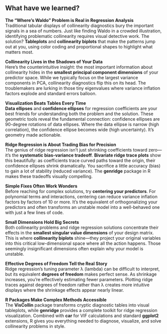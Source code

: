 ## What have we learned?


**The "Where's Waldo" Problem is Real in Regression Analysis**  
Traditional tabular displays of collinearity diagnostics bury the important signals in a sea of numbers. Just like finding Waldo in a crowded illustration, identifying problematic collinearity requires visual detective work. The solution? **Tableplots** and **collinearity biplots** that make the patterns jump out at you, using color coding and proportional shapes to highlight what matters most.

**Collinearity Lives in the Shadows of Your Data**  
Here's the counterintuitive insight: the most important information about collinearity hides in the **smallest principal component dimensions** of your predictor space. While we typically focus on the largest variance components in PCA, collinearity diagnostics flip this on its head. The troublemakers are lurking in those tiny eigenvalues where variance inflation factors explode and standard errors balloon.

**Visualization Beats Tables Every Time**  
**Data ellipses** and **confidence ellipses** for regression coefficients are your best friends for understanding both the problem and the solution. These geometric tools reveal the fundamental connection: confidence ellipses are 90-degree rotations of data ellipses. Where the data ellipse is narrow (high correlation), the confidence ellipse becomes wide (high uncertainty). It's geometry made actionable.

**Ridge Regression is About Trading Bias for Precision**  
The genius of ridge regression isn't just shrinking coefficients toward zero—it's the **systematic bias-variance tradeoff**. **Bivariate ridge trace plots** show this beautifully: as coefficients trace curved paths toward the origin, their confidence ellipses shrink dramatically. You sacrifice a little accuracy (bias) to gain a lot of stability (reduced variance). The **genridge** package in R makes these tradeoffs visually compelling.

**Simple Fixes Often Work Wonders**  
Before reaching for complex solutions, try **centering your predictors**. For polynomial terms and interactions, centering can reduce variance inflation factors by factors of 10 or more. It's the equivalent of orthogonalizing your predictors and often transforms an unstable model into a well-behaved one with just a few lines of code.

**Small Dimensions Hold Big Secrets**  
Both collinearity problems and ridge regression solutions concentrate their effects in the **smallest singular value dimensions** of your design matrix. This is where **collinearity biplots** shine—they project your original variables into this critical low-dimensional space where all the action happens. Those seemingly insignificant dimensions often explain why your model is unstable.

**Effective Degrees of Freedom Tell the Real Story**  
Ridge regression's tuning parameter λ (lambda) can be difficult to interpret, but its equivalent **degrees of freedom** makes perfect sense. As shrinkage increases, you're effectively estimating fewer parameters. Plotting ridge traces against degrees of freedom rather than λ creates more intuitive displays where the shrinkage effects appear nearly linear.

**R Packages Make Complex Methods Accessible**  
The **VisCollin** package transforms cryptic diagnostic tables into visual tableplots, while **genridge** provides a complete toolkit for ridge regression visualization. Combined with **car** for VIF calculations and standard **ggplot2** extensions, R gives you everything needed to diagnose, visualize, and solve collinearity problems in style.